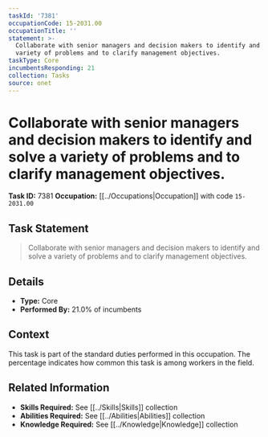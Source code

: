 ```yaml
---
taskId: '7381'
occupationCode: 15-2031.00
occupationTitle: ''
statement: >-
  Collaborate with senior managers and decision makers to identify and solve a
  variety of problems and to clarify management objectives.
taskType: Core
incumbentsResponding: 21
collection: Tasks
source: onet
---
```

# Collaborate with senior managers and decision makers to identify and solve a variety of problems and to clarify management objectives.

**Task ID:** 7381
**Occupation:** [[../Occupations|Occupation]] with code `15-2031.00`

## Task Statement

> Collaborate with senior managers and decision makers to identify and solve a variety of problems and to clarify management objectives.

## Details

- **Type:** Core
- **Performed By:** 21.0% of incumbents

## Context

This task is part of the standard duties performed in this occupation. The percentage indicates how common this task is among workers in the field.

## Related Information

- **Skills Required:** See [[../Skills|Skills]] collection
- **Abilities Required:** See [[../Abilities|Abilities]] collection
- **Knowledge Required:** See [[../Knowledge|Knowledge]] collection
